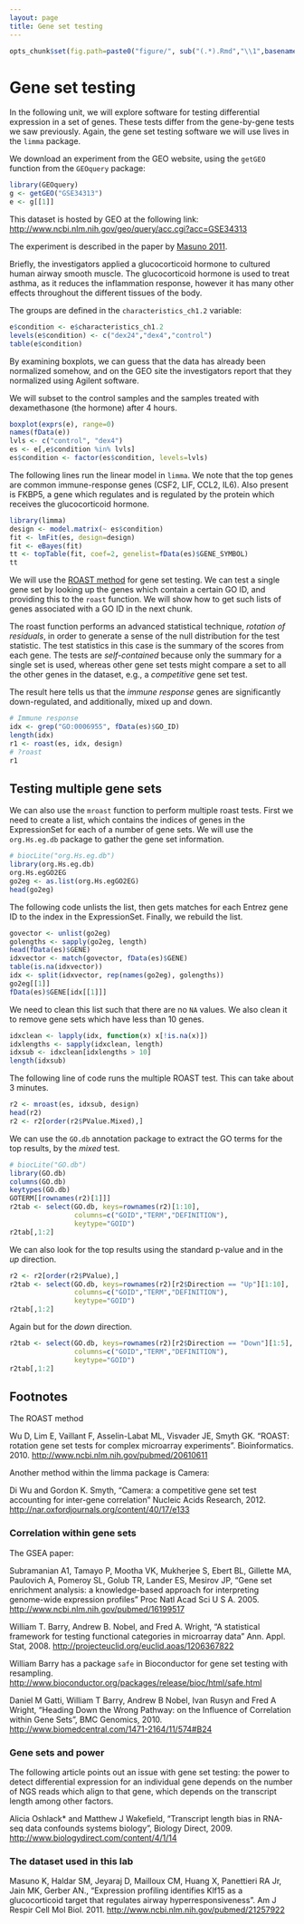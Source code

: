 ```yaml
---
layout: page
title: Gene set testing
---
```


```r
opts_chunk$set(fig.path=paste0("figure/", sub("(.*).Rmd","\\1",basename(knitr:::knit_concord$get('infile'))), "-"))
```

# Gene set testing

In the following unit, we will explore software for testing differential expression in a set of genes. These tests differ from the gene-by-gene tests we saw previously. Again, the gene set testing software we will use lives in the `limma` package.

We download an experiment from the GEO website, using the `getGEO` function from the `GEOquery` package:

```r
library(GEOquery)
g <- getGEO("GSE34313")
e <- g[[1]]
```

This dataset is hosted by GEO at the following link: <http://www.ncbi.nlm.nih.gov/geo/query/acc.cgi?acc=GSE34313>

The experiment is described in the paper by [Masuno 2011](#foot).

Briefly, the investigators applied a glucocorticoid hormone to cultured human airway smooth muscle. The glucocorticoid hormone is used to treat asthma, as it reduces the inflammation response, however it has many other effects throughout the different tissues of the body.

The groups are defined in the `characteristics_ch1.2` variable:

```r
e$condition <- e$characteristics_ch1.2
levels(e$condition) <- c("dex24","dex4","control")
table(e$condition)
```

By examining boxplots, we can guess that the data has already been normalized somehow, and on the GEO site the investigators report that they normalized using Agilent software.

We will subset to the control samples and the samples treated with dexamethasone (the hormone) after 4 hours.

```r
boxplot(exprs(e), range=0)
names(fData(e))
lvls <- c("control", "dex4")
es <- e[,e$condition %in% lvls]
es$condition <- factor(es$condition, levels=lvls)
```

The following lines run the linear model in `limma`. We note that the top genes are common immune-response genes (CSF2, LIF, CCL2, IL6). Also present is FKBP5, a gene which regulates and is regulated by the protein which receives the glucocorticoid hormone.

```r
library(limma)
design <- model.matrix(~ es$condition)
fit <- lmFit(es, design=design)
fit <- eBayes(fit)
tt <- topTable(fit, coef=2, genelist=fData(es)$GENE_SYMBOL)
tt
```


We will use the [ROAST method](#foot) for gene set testing. We can test a single gene set by looking up the genes which contain a certain GO ID, and providing this to the `roast` function. We will show how to get such lists of genes associated with a GO ID in the next chunk.

The roast function performs an advanced statistical technique, *rotation of residuals*, in order to generate a sense of the null distribution for the test statistic. The test statistics in this case is the summary of the scores from each gene. The tests are *self-contained* because only the summary for a single set is used, whereas other gene set tests might compare a set to all the other genes in the dataset, e.g., a *competitive* gene set test.

The result here tells us that the *immune response* genes are significantly down-regulated, and additionally, mixed up and down.

```r
# Immune response
idx <- grep("GO:0006955", fData(es)$GO_ID)
length(idx)
r1 <- roast(es, idx, design)
# ?roast
r1
```


## Testing multiple gene sets

We can also use the `mroast` function to perform multiple roast tests. First we need to create a list, which contains the indices of genes in the ExpressionSet for each of a number of gene sets. We will use the `org.Hs.eg.db` package to gather the gene set information.

```r
# biocLite("org.Hs.eg.db")
library(org.Hs.eg.db)
org.Hs.egGO2EG
go2eg <- as.list(org.Hs.egGO2EG)
head(go2eg)
```

The following code unlists the list, then gets matches for each Entrez gene ID to the index in the ExpressionSet. Finally, we rebuild the list.

```r
govector <- unlist(go2eg)
golengths <- sapply(go2eg, length)
head(fData(es)$GENE)
idxvector <- match(govector, fData(es)$GENE)
table(is.na(idxvector))
idx <- split(idxvector, rep(names(go2eg), golengths))
go2eg[[1]]
fData(es)$GENE[idx[[1]]]
```

We need to clean this list such that there are no `NA` values. We also clean it to remove gene sets which have less than 10 genes.

```r
idxclean <- lapply(idx, function(x) x[!is.na(x)])
idxlengths <- sapply(idxclean, length)
idxsub <- idxclean[idxlengths > 10]
length(idxsub)
```

The following line of code runs the multiple ROAST test. This can take about 3 minutes.

```r
r2 <- mroast(es, idxsub, design)
head(r2)
r2 <- r2[order(r2$PValue.Mixed),]
```

We can use the `GO.db` annotation package to extract the GO terms for the top results, by the *mixed* test.

```r
# biocLite("GO.db")
library(GO.db)
columns(GO.db)
keytypes(GO.db)
GOTERM[[rownames(r2)[1]]]
r2tab <- select(GO.db, keys=rownames(r2)[1:10],
                columns=c("GOID","TERM","DEFINITION"), 
                keytype="GOID")
r2tab[,1:2]
```

We can also look for the top results using the standard p-value and in the *up* direction.

```r
r2 <- r2[order(r2$PValue),]
r2tab <- select(GO.db, keys=rownames(r2)[r2$Direction == "Up"][1:10],
                columns=c("GOID","TERM","DEFINITION"), 
                keytype="GOID")
r2tab[,1:2]
```

Again but for the *down* direction.

```r
r2tab <- select(GO.db, keys=rownames(r2)[r2$Direction == "Down"][1:5],
                columns=c("GOID","TERM","DEFINITION"), 
                keytype="GOID")
r2tab[,1:2]
```


## Footnotes <a name="foot"></a>

The ROAST method

Wu D, Lim E, Vaillant F, Asselin-Labat ML, Visvader JE, Smyth GK. "ROAST: rotation gene set tests for complex microarray experiments". Bioinformatics. 2010.
<http://www.ncbi.nlm.nih.gov/pubmed/20610611>

Another method within the limma package is Camera:

Di Wu and Gordon K. Smyth, "Camera: a competitive gene set test accounting for inter-gene correlation" Nucleic Acids Research, 2012.
<http://nar.oxfordjournals.org/content/40/17/e133>

### Correlation within gene sets

The GSEA paper:

Subramanian A1, Tamayo P, Mootha VK, Mukherjee S, Ebert BL, Gillette MA, Paulovich A, Pomeroy SL, Golub TR, Lander ES, Mesirov JP, "Gene set enrichment analysis: a knowledge-based approach for interpreting genome-wide expression profiles" Proc Natl Acad Sci U S A. 2005.
<http://www.ncbi.nlm.nih.gov/pubmed/16199517>

William T. Barry, Andrew B. Nobel, and Fred A. Wright, "A statistical framework for testing functional categories in microarray data" Ann. Appl. Stat, 2008.
<http://projecteuclid.org/euclid.aoas/1206367822>

William Barry has a package `safe` in Bioconductor for gene set testing with resampling.
<http://www.bioconductor.org/packages/release/bioc/html/safe.html>

Daniel M Gatti, William T Barry, Andrew B Nobel, Ivan Rusyn and Fred A Wright, "Heading Down the Wrong Pathway: on the Influence of Correlation within Gene Sets", BMC Genomics, 2010.
<http://www.biomedcentral.com/1471-2164/11/574#B24>

### Gene sets and power

The following article points out an issue with gene set testing: the power to detect differential expression for an individual gene depends on the number of NGS reads which align to that gene, which depends on the transcript length among other factors.

Alicia Oshlack* and Matthew J Wakefield, "Transcript length bias in RNA-seq data confounds systems biology", Biology Direct, 2009.
<http://www.biologydirect.com/content/4/1/14>

### The dataset used in this lab

Masuno K, Haldar SM, Jeyaraj D, Mailloux CM, Huang X, Panettieri RA Jr, Jain MK, Gerber AN., "Expression profiling identifies Klf15 as a glucocorticoid target that regulates airway hyperresponsiveness". Am J Respir Cell Mol Biol. 2011.
<http://www.ncbi.nlm.nih.gov/pubmed/21257922>
